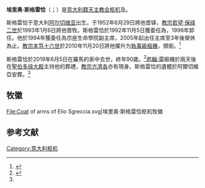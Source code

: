 {{NoteTA
|1=zh-hk:雲先; zh-tw:文生;
}}
{{Infobox Christian leader
|type = cardinal
|name = 埃里奧·斯格雷恰<br />Elio Sgreccia
|image = [[File:Cardinal_Elio_Sgreccia.jpg|250px]]
|title = {{link-en|魚市場的聖安傑洛堂|Sant'Angelo in Pescheria|魚市場的聖安傑洛執事區領銜執事}}
|appointed = 2010年11月20日
|term_end = 2019年6月5日
|predecessor = {{link-en|奧斯定·達-西爾瓦|Augusto da Silva|奧斯定·阿華若·達-西爾瓦}}（魚市場的聖安傑洛堂區領銜司鐸，{{link-en|僅此一次|Pro illa vice}}）<ref name="MirandaDeaconries_1">{{cite web |last1=Miranda |first1=Salvador |title=S. Adriano al Foro --- S. Eustachio |url=https://webdept.fiu.edu/~mirandas/deaconries-1.htm |publisher=Florida International University |accessdate=2020-01-17 |archiveurl=https://web.archive.org/web/20190628161644/https://webdept.fiu.edu/~mirandas/deaconries-1.htm |archivedate=2019-06-28 |language=en |dead-url=no }}</ref>
|successor = （懸空）<ref name="MirandaDeaconries_1" />
|other_post = 
|previous_post = {{link-en|宗座家庭理事會|Pontifical Council for the Family|宗座家庭理事會秘書長}}（1992年－1996年）<br />{{link-en|宗座生命學院|Pontifical Academy for Life|宗座生命學院副主席}}（1994年－2005年）<br />宗座生命學院主席（2005年－2008年）
|ordination = 1952年6月29日
|ordained_by = {{link-it|雲先·德爾-西尼奧雷|Vincenzo Del Signore}}
|consecration = 1993年1月6日
|consecrated_by = [[教宗若望·保祿二世|教宗若望·保祿二世]]
|cardinal = 2010年11月20日
|created_cardinal_by = [[教宗本篤十六世|教宗本篤十六世]]
|rank = [[樞機#位階|執事級樞機]]
|birth_name = Elio Sgreccia
|birth_date = {{birth date|1928|06|06}}
|birth_place = 意大利[[阿爾切維亞|阿爾切維亞]]
|death_date = {{death date and age|2019|06|05|1928|06|06}}
|death_place = [[羅馬|羅馬]]
|buried = 阿爾切維亞
|coat_of_arms = Coat of arms of Elio Sgreccia.svg
}}

'''埃里奥·斯格雷恰'''（{{lang-it|Elio Sgreccia}}；{{bd|1928年|6月6日|2019年|6月5日|catIdx=Sgreccia}}）是[[意大利人|意大利籍]][[天主教会|天主教会]][[枢机|枢机]]及{{link-en|宗座生命学院|Pontifical Academy for Life|宗座生命學院主席}}。

斯格雷恰于意大利[[阿尔切维亚|阿尔切维亚]]出生。{{link-it|雲先·德爾-西尼奧雷|Vincenzo Del Signore}}于1952年6月29日將他晋铎，[[教宗若望·保祿二世|教宗若望·保祿二世]]於1993年1月6日將他晋牧。斯格雷恰於1992年11月5日獲委任為{{link-en|宗座家庭理事會|Pontifical Council for the Family|宗座家庭理事會秘書長}}，1996年卸任。他於1994年獲委任為宗座生命學院副主席，2005年起出任主席至3年後榮休為止。[[教宗本笃十六世|教宗本笃十六世]]於2010年11月20日將他擢升为[[枢机#位階|執事級樞機]]，領{{link-en|魚市場的聖安傑洛堂|Sant'Angelo in Pescheria|魚市場的聖安傑洛執事區執事}}銜。<ref name="Miranda20101120">{{cite web |last1=Miranda |first1=Salvador |title=Consistory of November 20, 2010 |url=https://webdept.fiu.edu/~mirandas/bios2010.htm |publisher=Florida International University |accessdate=2020-01-17 |archiveurl=https://web.archive.org/web/20200115180448/https://webdept.fiu.edu/~mirandas/bios2010.htm |archivedate=2020-01-15 |language=en |dead-url=no }}</ref>

斯格雷恰於2019年6月5日在羅馬的家中去世，終年90歲。<ref>{{cite news|url=https://www.catholicnewsagency.com/news/cardinal-elio-sgreccia-eminent-italian-bioethicist-dies-at-90-55935|title=Cardinal Elio Sgreccia, eminent Italian bioethicist, dies at 90|agency=Catholic News Agency|date=2019-06-05|last=Brockhaus|first=Hannah|access-date=2019-06-06|archive-date=2019-06-06|archive-url=https://web.archive.org/web/20190606004358/https://www.catholicnewsagency.com/news/cardinal-elio-sgreccia-eminent-italian-bioethicist-dies-at-90-55935|dead-url=no}}</ref>[[若翰·雷|若翰·雷]]樞機於兩天後在[[聖伯多祿大殿|聖伯多祿大殿]]主持他的葬禮，[[教宗方濟各|教宗方濟各]]亦有現身。斯格雷恰的遺體於阿爾切維亞安葬。<ref name="Miranda20101120" />

== 牧徽 ==
<gallery>
File:Coat of arms of Elio Sgreccia.svg|埃里奥·斯格雷恰枢机牧徽
</gallery>

== 参考文献 ==
{{reflist}}


{{Authority control}}
{{DEFAULTSORT:Sgreccia}}
[[Category:意大利枢机|Category:意大利枢机]]